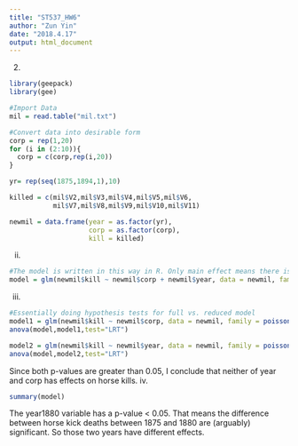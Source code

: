 ```yaml
---
title: "ST537_HW6"
author: "Zun Yin"
date: "2018.4.17"
output: html_document
---
```

2.
```r
library(geepack)
library(gee)
```

```r
#Import Data
mil = read.table("mil.txt")
```

```r
#Convert data into desirable form
corp = rep(1,20)
for (i in (2:10)){
  corp = c(corp,rep(i,20))
}

yr= rep(seq(1875,1894,1),10)

killed = c(mil$V2,mil$V3,mil$V4,mil$V5,mil$V6,
           mil$V7,mil$V8,mil$V9,mil$V10,mil$V11)
```

```r
newmil = data.frame(year = as.factor(yr), 
                    corp = as.factor(corp),
                    kill = killed)
```

ii.
```r
#The model is written in this way in R. Only main effect means there is no interaction
model = glm(newmil$kill ~ newmil$corp + newmil$year, data = newmil, family = poisson(link="log"))
```

iii.
```r
#Essentially doing hypothesis tests for full vs. reduced model
model1 = glm(newmil$kill ~ newmil$corp, data = newmil, family = poisson(link="log"))
anova(model,model1,test="LRT")

model2 = glm(newmil$kill ~ newmil$year, data = newmil, family = poisson(link="log"))
anova(model,model2,test="LRT")
```

Since both p-values are greater than 0.05, I conclude that neither of year and corp has effects on horse kills.
iv.
```r
summary(model)
```

The year1880 variable has a p-value < 0.05. That means the difference between horse kick deaths between 1875 and 1880 are (arguably) significant. So those two years have different effects.







